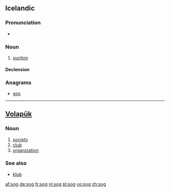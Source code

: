 {{also|Sog|sög|søg}}
==Icelandic==

===Pronunciation===
* {{IPA|/sɔːɣ/|lang=is}}
*: {{rhymes|ɔːɣ|lang=is}}

===Noun===
{{is-noun|n|sogs|-}}

# [[suction]]

====Declension====
{{is-decl-noun-n-s|s|o|g|pl=-}}

===Anagrams===
* [[gos#Icelandic|gos]]

----

==[[Volapük]]==

===Noun===
{{infl|vo|noun}}

# [[society]]
# [[club]]
# [[organization]]

===See also===
* [[klub]]

[[af:sog]]
[[de:sog]]
[[fr:sog]]
[[nl:sog]]
[[pl:sog]]
[[vo:sog]]
[[zh:sog]]